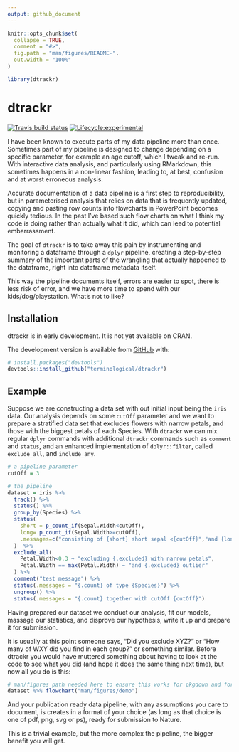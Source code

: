 ```yaml
---
output: github_document
---
```


<!-- README.md is generated from README.Rmd. Please edit that file -->

```r
knitr::opts_chunk$set(
  collapse = TRUE,
  comment = "#>",
  fig.path = "man/figures/README-",
  out.width = "100%"
)

library(dtrackr)

```

# dtrackr

<!-- badges: start -->
[![Travis build status](https://travis-ci.org/terminological/trackr.svg?branch=master)](https://travis-ci.org/terminological/trackr)
[![Lifecycle:experimental](https://img.shields.io/badge/lifecycle-experimental-orange.svg)](https://www.tidyverse.org/lifecycle/#experimental)
<!-- [![CRAN Status](https://www.r-pkg.org/badges/version/trackr)](https://cran.r-project.org/package=trackr) -->
<!-- badges: end -->


I have been known to execute parts of my data pipeline more than once. 
Sometimes part of my pipeline is designed to change depending on a specific parameter, for example an age cutoff, which I tweak and re-run. 
With interactive data analysis, and particularly using RMarkdown, this sometimes happens in a non-linear fashion, leading to, at best, confusion and at worst erroneous analysis.

Accurate documentation of a data pipeline is a first step to reproducibility, but in parameterised analysis that relies on data that is frequently updated, copying and pasting row counts into 
flowcharts in PowerPoint becomes quickly tedious. In the past I've based such flow charts on what I think my code is doing rather than actually what it did, which can lead 
to potential embarrassment.

The goal of `dtrackr` is to take away this pain by instrumenting and monitoring a dataframe through a `dplyr` pipeline, creating a step-by-step summary of the 
important parts of the wrangling that actually happened to the dataframe, right into dataframe metadata itself.

This way the pipeline documents itself, errors are easier to spot, there is less risk of error, and we have more time to spend with our kids/dog/playstation. What's not to like?

## Installation

dtrackr is in early development. It is not yet available on CRAN.

<!-- You can install the released version of dtrackr from [CRAN](https://CRAN.R-project.org) with: -->

<!-- ``` r -->
<!-- install.packages("dtrackr") -->
<!-- ``` -->

The development version is available from [GitHub](https://github.com/) with:

``` r
# install.packages("devtools")
devtools::install_github("terminological/dtrackr")
```
## Example

Suppose we are constructing a data set with out initial input being the `iris` data. Our analysis depends on some `cutOff` parameter and we
want to prepare a stratified data set that excludes flowers with narrow petals, and those with the biggest petals of each Species. With `dtrackr` 
we can mix regular `dplyr` commands with additional `dtrackr` commands such as `comment` and `status`, and an enhanced implementation 
of `dplyr::filter`, called `exclude_all`, and `include_any`.

```r
# a pipeline parameter
cutOff = 3

# the pipeline
dataset = iris %>% 
  track() %>%
  status() %>%
  group_by(Species) %>%
  status(
    short = p_count_if(Sepal.Width<cutOff), 
    long= p_count_if(Sepal.Width>=cutOff), 
    .messages=c("consisting of {short} short sepal <{cutOff}","and {long} long sepal >={cutOff}")
  )  %>%
  exclude_all(
    Petal.Width<0.3 ~ "excluding {.excluded} with narrow petals",
    Petal.Width == max(Petal.Width) ~ "and {.excluded} outlier"
  ) %>%
  comment("test message") %>%
  status(.messages = "{.count} of type {Species}") %>%
  ungroup() %>%
  status(.messages = "{.count} together with cutOff {cutOff}") 
```

Having prepared our dataset we conduct our analysis, fit our models, massage our statistics, and disprove our hypothesis, write it up and prepare it for submission.

It is usually at this point someone says, "Did you exclude XYZ?" or "How many of WXY did you find in each group?" or something similar. Before dtrackr you 
would have muttered something about having to look at the code to see what you did (and hope it does the same thing next time), but now all you do is this: 

```r

# man/figures path needed here to ensure this works for pkgdown and for github
dataset %>% flowchart("man/figures/demo")

```

And your publication ready data pipeline, with any assumptions you care to document, is creates in a format of your choice (as long as that choice is one of pdf, png, svg or ps), ready for submission to Nature. 

This is a trivial example, but the more complex the pipeline, the bigger benefit you will get. 

